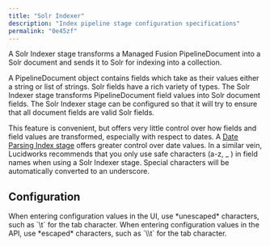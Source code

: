 ```yaml
---
title: "Solr Indexer"
description: "Index pipeline stage configuration specifications"
permalink: "0e45zf"
---
```


A Solr Indexer stage transforms a Managed Fusion PipelineDocument into a Solr document and sends it to Solr for indexing into a collection.

A PipelineDocument object contains fields which take as their values either a string or list of strings. Solr fields have a rich variety of types. The Solr Indexer stage transforms PipelineDocument field values into Solr document fields. The Solr Indexer stage can be configured so that it will try to ensure that all document fields are valid Solr fields.

This feature is convenient, but offers very little control over how fields and field values are transformed, especially with respect to dates. A [Date Parsing Index stage](/managed-fusion/5.9/nxmzfh/date-parsing-index-stage) offers greater control over date values. In a similar vein, Lucidworks recommends that you only use safe characters (a-z, _ ) in field names when using a Solr Indexer stage. Special characters will be automatically converted to an underscore.

## Configuration

<Tip>
When entering configuration values in the UI, use *unescaped* characters, such as `\t` for the tab character. When entering configuration values in the API, use *escaped* characters, such as `\\t` for the tab character.
</Tip>


<SchemaParamFields schema={schema}/>